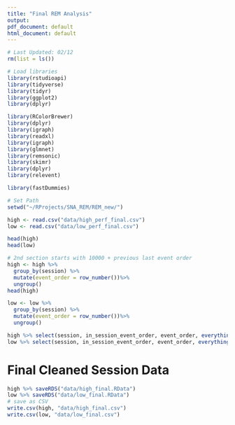 ```yaml
---
title: "Final REM Analysis"
output:
pdf_document: default
html_document: default
---
```


```r
# Last Updated: 02/12
rm(list = ls())

# Load libraries
library(rstudioapi)
library(tidyverse)
library(tidyr)
library(ggplot2)
library(dplyr)

library(RColorBrewer)
library(dplyr)
library(igraph)
library(readxl)
library(igraph)
library(glmnet)
library(remsonic)
library(skimr)
library(dplyr)
library(relevent)

library(fastDummies)

# Set Path
setwd("~/RProjects/SNA_REM/REM_new/")
```

```r
high <- read.csv("data/high_perf_final.csv")
low <- read.csv("data/low_perf_final.csv")
```

```r
head(high)
head(low)
```


```r

# 2nd section starts with 10000 + previous last event order
high <- high %>%
  group_by(session) %>% 
  mutate(event_order = row_number())%>%
  ungroup()
head(high)

low <- low %>%
  group_by(session) %>% 
  mutate(event_order = row_number())%>%
  ungroup()
```


```r

high %>% select(session, in_session_event_order, event_order, everything()) -> high
low %>% select(session, in_session_event_order, event_order, everything()) -> low
```



# Final Cleaned Session Data

```r
high %>% saveRDS("data/high_final.RData")
low %>% saveRDS("data/low_final.RData")
# save as CSV
write.csv(high, "data/high_final.csv")
write.csv(low, "data/low_final.csv")
```


